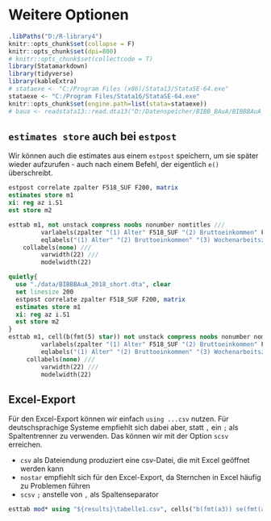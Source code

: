 # Weitere Optionen {#misc} 

```r
.libPaths("D:/R-library4")
knitr::opts_chunk$set(collapse = F)
knitr::opts_chunk$set(dpi=800)
# knitr::opts_chunk$set(collectcode = T)
library(Statamarkdown)
library(tidyverse)
library(kableExtra)
# stataexe <- "C:/Program Files (x86)/Stata13/StataSE-64.exe"
stataexe <- "C:/Program Files/Stata16/StataSE-64.exe"
knitr::opts_chunk$set(engine.path=list(stata=stataexe))
# baua <- readstata13::read.dta13("D:/Datenspeicher/BIBB_BAuA/BIBBBAuA_2018_suf1.0.dta",convert.factors = F)
```


## `estimates store` auch bei `estpost`

Wir können auch die estimates aus einem `estpost` speichern, um sie später wieder aufzurufen - auch nach einem Befehl, der eigentlich `e()` überschreibt.

```stata
estpost correlate zpalter F518_SUF F200, matrix
estimates store m1
xi: reg az i.S1
est store m2

esttab m1, not unstack compress noobs nonumber nomtitles ///
		 varlabels(zpalter "(1) Alter" F518_SUF "(2) Bruttoeinkommen" F200 "(3) Wochenarbeitszeit") ///
		 eqlabels("(1) Alter" "(2) Bruttoeinkommen" "(3) Wochenarbeitszeit") ///
    collabels(none) ///
		 varwidth(22) ///
		 modelwidth(22)
```


```stata
quietly{
  use "./data/BIBBBAuA_2018_short.dta", clear
  set linesize 200
  estpost correlate zpalter F518_SUF F200, matrix
  estimates store m1
  xi: reg az i.S1
  est store m2
}
esttab m1, cell(b(fmt(5) star)) not unstack compress noobs nonumber nomtitles ///
		 varlabels(zpalter "(1) Alter" F518_SUF "(2) Bruttoeinkommen" F200 "(3) Wochenarbeitszeit") ///
		 eqlabels("(1) Alter" "(2) Bruttoeinkommen" "(3) Wochenarbeitszeit") ///
     collabels(none) ///
		 varwidth(22) ///
		 modelwidth(22)
```


## Excel-Export


Für den Excel-Export können wir einfach `using ...csv` nutzen. Für deutschsprachige Systeme empfiehlt sich dabei aber, statt `,` ein `;` als Spaltentrenner zu verwenden. Das können wir mit der Option `scsv` erreichen.

- `csv` als Dateiendung produziert eine csv-Datei, die mit Excel geöffnet werden kann
- `nostar` empfiehlt sich für den Excel-Export, da Sternchen in Excel häufig zu Problemen führen
- `scsv`  `;` anstelle von `,` als Spaltenseparator

```stata
esttab mod* using "${results}\tabelle1.csv", cells("b(fmt(a3)) se(fmt(a3)) ci_l(fmt(a3)) ci_u(fmt(a3)) p(fmt(a3))") scsv
```



<!-- ## Formatierungsoptionen -->

<!--  + `alignment(string)  set alignment within columns (LaTeX, HTML, RTF)` -->

<!-- In LaTeX mode string should be a LaTeX column specifier.  -->
<!-- The default is to center the columns.  -->
<!-- To produce right-aligned columns, for example, type alignment(r).  -->
<!-- If the table contains multiple columns per model/equation, the alignment specification should define all columns.  -->
<!-- For example, if the wide option is specified, you could type alignment(cr) to, say, center the point estimates and right-align the t-statistics. Note that more sophisticated column definitions are often needed to produce appealing results.  -->
<!-- In particular, LaTeX's dcolumn package proves useful to align columns on the decimal point. -->


<!-- In RTF mode string should be one of l, c, r, and j.  -->
<!-- The default is to center the columns. To produce right-aligned columns, for example, type alignment(r).  -->
<!-- The same alignment is used for all columns if the table contains multiple columns per model/equation in the RTF mode. -->


<!-- + `fragment`  -->

<!-- ## Schriftart -->
<!-- `fonttbl(string)    set custom font table (RTF)` -->


<!-- `title({\b Table 1.} {\i This is the 1{\super st} table})` -->
<!-- [Formatierung anpassen](http://repec.org/bocode/e/estout/esttab011d.do) -->

<!--   fonttbl(string) defines a custom font table in RTF. The default is -->
<!--         "\f0\fnil Times New Roman;". For example, typing -->

<!--             . esttab using example.rtf, ti("\f1 The Auto Data") /// -->
<!--                 fonttbl(\f0\fnil Times New Roman;\f1\fnil Arial;) -->

<!--         would add a title in Arial. -->

<!-- ## any matrix -->


<!-- [esttab any matrix](http://repec.org/bocode/e/estout/advanced.html#advanced905) -->
